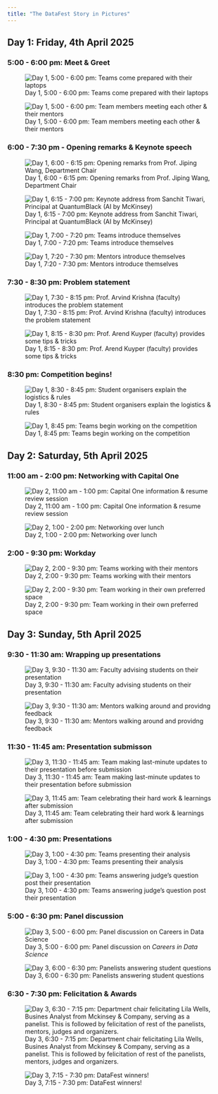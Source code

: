 ```yaml
---
title: "The DataFest Story in Pictures"
---
```


## Day 1: Friday, 4th April 2025

### 5:00 - 6:00 pm: Meet & Greet

![Day 1, 5:00 - 6:00 pm: Teams come prepared with their laptops](images/datafest_in_pictures/day1_1.jpg)

![Day 1, 5:00 - 6:00 pm: Team members meeting each other & their mentors](images/datafest_in_pictures/day1_202.jpg)

### 6:00 - 7:30 pm - Opening remarks & Keynote speech

![Day 1, 6:00 - 6:15 pm: Opening remarks from Prof. Jiping Wang, Department Chair](images/datafest_in_pictures/4.jpg)

![Day 1, 6:15 - 7:00 pm: Keynote address from Sanchit Tiwari, Principal at QuantumBlack (AI by McKinsey)](images/datafest_in_pictures/5.jpg)

![Day 1, 7:00 - 7:20 pm: Teams introduce themselves](images/datafest_in_pictures/6.jpg)


![Day 1, 7:20 - 7:30 pm: Mentors introduce themselves](images/datafest_in_pictures/7.jpg)

### 7:30 - 8:30 pm: Problem statement

![Day 1, 7:30 - 8:15 pm: Prof. Arvind Krishna (faculty) introduces the problem statement](images/datafest_in_pictures/8_new.jpg)


![Day 1, 8:15 - 8:30 pm: Prof. Arend Kuyper (faculty) provides some tips & tricks](images/datafest_in_pictures/9.jpg)

### 8:30 pm: Competition begins!

![Day 1, 8:30 - 8:45 pm: Student organisers explain the logistics & rules](images/datafest_in_pictures/10.jpg)

![Day 1, 8:45 pm: Teams begin working on the competition](images/datafest_in_pictures/11.jpg)


## Day 2: Saturday, 5th April 2025

### 11:00 am - 2:00 pm: Networking with Capital One

![Day 2, 11:00 am - 1:00 pm: Capital One information & resume review session](images/datafest_in_pictures/12.jpg)

![Day 2, 1:00 - 2:00 pm: Networking over lunch](images/datafest_in_pictures/12_new.jpg)

### 2:00 - 9:30 pm: Workday

![Day 2, 2:00 - 9:30 pm: Teams working with their mentors](images/datafest_in_pictures/14.jpg)

![Day 2, 2:00 - 9:30 pm: Team working in their own preferred space](images/datafest_in_pictures/15.jpg)

## Day 3: Sunday, 5th April 2025

### 9:30 - 11:30 am: Wrapping up presentations

![Day 3, 9:30 - 11:30 am: Faculty advising students on their presentation](images/datafest_in_pictures/18.jpg)

![Day 3, 9:30 - 11:30 am: Mentors walking around and providng feedback](images/datafest_in_pictures/19.jpg)


### 11:30 - 11:45 am: Presentation submisson

![Day 3, 11:30 - 11:45 am: Team making last-minute updates to their presentation before submission](images/datafest_in_pictures/16.jpg)

![Day 3, 11:45 am: Team celebrating their hard work & learnings after submission](images/datafest_in_pictures/17.jpg)

### 1:00 - 4:30 pm: Presentations

![Day 3, 1:00 - 4:30 pm: Teams presenting their analysis](images/datafest_in_pictures/20.jpg)

![Day 3, 1:00 - 4:30 pm: Teams answering judge's question post their presentation](images/datafest_in_pictures/21.jpg)

### 5:00 - 6:30 pm: Panel discussion

![Day 3, 5:00 - 6:00 pm: Panel discussion on *Careers in Data Science*](images/datafest_in_pictures/22.jpg)

![Day 3, 6:00 - 6:30 pm: Panelists answering student questions](images/datafest_in_pictures/23.jpg)

### 6:30 - 7:30 pm: Felicitation & Awards

![Day 3, 6:30 - 7:15 pm: Department chair felicitating Lila Wells, Busines Analyst from Mckinsey & Company, serving as a panelist. This is followed by felicitation of rest of the panelists, mentors, judges and organizers.](images/datafest_in_pictures/24.jpg)

![Day 3, 7:15 - 7:30 pm: DataFest winners!](images/datafest_in_pictures/25.jpg)


